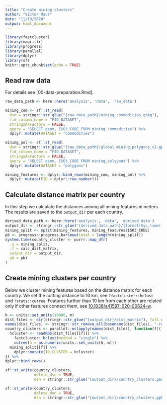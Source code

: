 ```yaml
---
title: "Create mining clusters"
author: "Victor Maus"
date: "11/10/2020"
output: html_document
---
```


```r
library(fastcluster)
library(magrittr)
library(progress)
library(parallel)
library(dplyr)
library(sf)
knitr::opts_chunk$set(echo = TRUE)
```

## Read raw data

For details see [00-data-preparation.Rmd]. 

```r
raw_data_path <- here::here('analysis', 'data', 'raw_data')

mining_com <- sf::st_read(
  dsn = stringr::str_glue("{raw_data_path}/mining_commodities.gpkg"),
  fid_column_name = "FID_DATASET",
  stringsAsFactors = FALSE,
  query = "SELECT geom, ISO3_CODE FROM mining_commodities") %>% 
  dplyr::mutate(DATASET = "commodities")

mining_pol <- sf::st_read(
  dsn = stringr::str_glue("{raw_data_path}/global_mining_polygons_v1.gpkg"),
  fid_column_name = "FID_DATASET",
  stringsAsFactors = FALSE,
  query = "SELECT geom, ISO3_CODE FROM mining_polygons") %>% 
  dplyr::mutate(DATASET = "polygons")

mining_features <- dplyr::bind_rows(mining_com, mining_pol) %>% 
  dplyr::mutate(FID = dplyr::row_number())
```

## Calculate distance matrix per country

In this step we calculate the distances among all mining features in meters. 
The results are saved to the `output_dir` per each country. 

```r
derived_data_path <- here::here('analysis', 'data', 'derived_data')
output_dir <- stringr::str_glue("{derived_data_path}/{format(Sys.time(), '%Y%m%d%H%M')}")
mining_split <- split(mining_features, mining_features$ISO3_CODE)
pb <- progress::progress_bar$new(total = length(mining_split))
system.time(country_cluster <- purrr::map_dfr(
  .x = mining_split,
  .f = calc_dist_matrix,
  output_dir = output_dir, 
  pb = pb)
)
```

## Create mining clusters per country 

Below we cluster mining features based on the distance matrix for each country. 
We set the cutting distance to 10 km, see `?fastcluster::hclust` and `?stats::cutree`.
Features further than 10 km from each other are related only if other features connect them,
see [10.1038/s41597-020-00624-w](https://doi.org/10.1038/s41597-020-00624-w).

```r
h <- units::set_units(10000, m) 
dist_files <- dir(stringr::str_glue("{output_dir}/dist_matrix"), full.names = TRUE)
names(dist_files) <- stringr::str_remove_all(basename(dist_files), ".rds")
country_clusters <- parallel::mclapply(names(dist_files), function(f){
  hcluster <- readRDS(dist_files[[f]]) %>% 
    fastcluster::hclust(method = "single") %>% 
    cutree(h = as.numeric(units::set_units(h, m)))
  mining_split[[f]] %>% 
    dplyr::mutate(ID_CLUSTER = hcluster)
}) %>% 
dplyr::bind_rows()

sf::st_write(country_clusters, 
             delete_dsn = TRUE,
             dsn = stringr::str_glue("{output_dir}/country_clusters.geojson"))

sf::st_write(country_clusters, 
             delete_dsn = TRUE,
             dsn = stringr::str_glue("{output_dir}/country_clusters.gpkg"))
```

